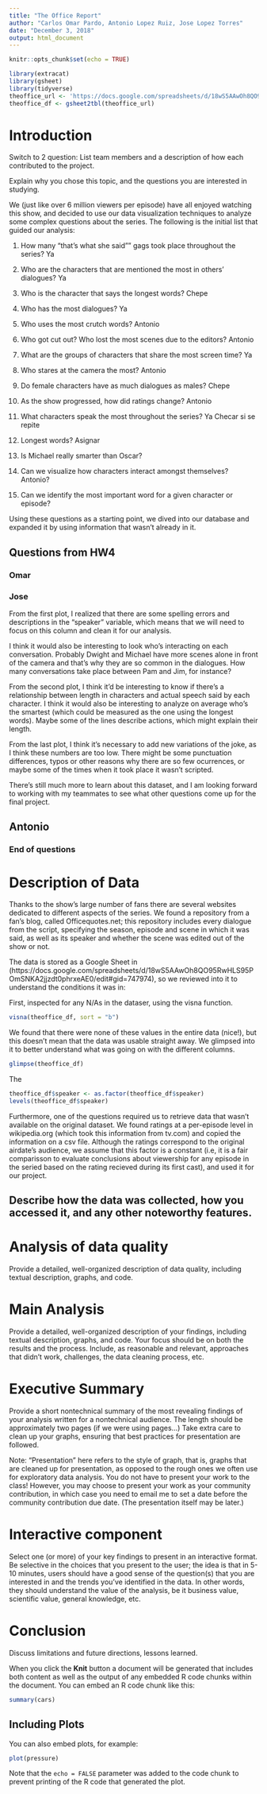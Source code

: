 ```yaml
---
title: "The Office Report"
author: "Carlos Omar Pardo, Antonio Lopez Ruiz, Jose Lopez Torres"
date: "December 3, 2018"
output: html_document
---
```


```r
knitr::opts_chunk$set(echo = TRUE)

library(extracat)
library(gsheet)
library(tidyverse)
theoffice_url <- 'https://docs.google.com/spreadsheets/d/18wS5AAwOh8QO95RwHLS95POmSNKA2jjzdt0phrxeAE0/edit#gid=747974534'
theoffice_df <- gsheet2tbl(theoffice_url)
```

# Introduction

Switch to 2 question: List team members and a description of how each contributed to the project.

Explain why you chose this topic, and the questions you are interested in studying.

We (just like over 6 million viewers per episode) have all enjoyed watching this show, and decided to use our data visualization techniques to analyze some complex questions about the series. The following is the initial list that guided our analysis:

1) How many "that's what she said"" gags took place throughout the series?
Ya

2) Who are the characters that are mentioned the most in others' dialogues?
Ya

3) Who is the character that says the longest words?
Chepe

4) Who has the most dialogues?
Ya

5) Who uses the most crutch words?
Antonio

6) Who got cut out? Who lost the most scenes due to the editors?
Antonio

7) What are the groups of characters that share the most screen time?
Ya

8) Who stares at the camera the most?
Antonio

9) Do female characters have as much dialogues as males?
Chepe

10) As the show progressed, how did ratings change?
Antonio

11) What characters speak the most throughout the series?
Ya Checar si se repite

12) Longest words?
Asignar

13) Is Michael really smarter than Oscar?

14) Can we visualize how characters interact amongst themselves?
Antonio?

15) Can we identify the most important word for a given character or episode?

Using these questions as a starting point, we dived into our database and expanded it by using information that wasn't already in it. 


## Questions from HW4

### Omar

\textcolor{blue}{It's easy to see there is a decreasing behavior for all the seasons, meaning that most of the scenes contained just a few lines. This situation could be counterintuitive for most of the series, as one would expect constant dialogue between the characters, and therefore scenes with more than one or two lines. However, taking into account \textit{The Office}'s documentary style, it makes sense, because many times there is just one character talking to the camera. For further investigation, it would be interesting to know how long in time are these one-line scenes, and if they can be compared to a typical scene of a different kind series.}

### Jose

From the first plot, I realized that there are some spelling errors and descriptions in the "speaker" variable, which means that we will need to focus on this column and clean it for our analysis.

I think it would also be interesting to look who's interacting on each conversation. Probably Dwight and Michael have more scenes alone in front of the camera and that's why they are so common in the dialogues. How many conversations take place between Pam and Jim, for instance?

From the second plot, I think it'd be interesting to know if there's a relationship between length in characters and actual speech said by each character. I think it would also be interesting to analyze on average who's the smartest (which could be measured as the one using the longest words). Maybe some of the lines describe actions, which might explain their length.

From the last plot, I think it's necessary to add new variations of the joke, as I think these numbers are too low. There might be some punctuation differences, typos or other reasons why there are so few ocurrences, or maybe some of the times when it took place it wasn't scripted.

There's still much more to learn about this dataset, and I am looking forward to working with my teammates to see what other questions come up for the final project.

## Antonio
### End of questions
# Description of Data

Thanks to the show's large number of fans there are several websites dedicated to different aspects of the series. We found a repository from a fan's blog, called Officequotes.net; this repository includes every dialogue from the script, specifying the season, episode and scene in which it was said, as well as its speaker and whether the scene was edited out of the show or not.

The data is stored as a Google Sheet in (https://docs.google.com/spreadsheets/d/18wS5AAwOh8QO95RwHLS95POmSNKA2jjzdt0phrxeAE0/edit#gid=747974), so we reviewed into it to understand the conditions it was in:

First, inspected for any N/As in the dataser, using the visna function. 

```r
visna(theoffice_df, sort = "b")
```

We found that there were none of these values in the entire data (nice!), but this doesn't mean that the data was usable straight away. We glimpsed into it to better understand what was going on with the different columns.

```r
glimpse(theoffice_df)
```

The 

```r
theoffice_df$speaker <- as.factor(theoffice_df$speaker)
levels(theoffice_df$speaker)
```



Furthermore, one of the questions required us to retrieve data that wasn't available on the original dataset. We found ratings at a per-episode level in wikipedia.org (which took this information from tv.com) and copied the information on a csv file. Although the ratings correspond to the original airdate's audience, we assume that this factor is a constant (i.e, it is a fair comparisson to evaluate conclusions about viewership for any episode in the seried based on the rating recieved during its first cast), and used it for our project.


## Describe how the data was collected, how you accessed it, and any other noteworthy features.





# Analysis of data quality

Provide a detailed, well-organized description of data quality, including textual description, graphs, and code.

# Main Analysis

Provide a detailed, well-organized description of your findings, including textual description, graphs, and code. Your focus should be on both the results and the process. Include, as reasonable and relevant, approaches that didn’t work, challenges, the data cleaning process, etc.

# Executive Summary

Provide a short nontechnical summary of the most revealing findings of your analysis written for a nontechnical audience. The length should be approximately two pages (if we were using pages…) Take extra care to clean up your graphs, ensuring that best practices for presentation are followed.

Note: “Presentation” here refers to the style of graph, that is, graphs that are cleaned up for presentation, as opposed to the rough ones we often use for exploratory data analysis. You do not have to present your work to the class! However, you may choose to present your work as your community contribution, in which case you need to email me to set a date before the community contribution due date. (The presentation itself may be later.)

# Interactive component

Select one (or more) of your key findings to present in an interactive format. Be selective in the choices that you present to the user; the idea is that in 5-10 minutes, users should have a good sense of the question(s) that you are interested in and the trends you’ve identified in the data. In other words, they should understand the value of the analysis, be it business value, scientific value, general knowledge, etc.

# Conclusion

Discuss limitations and future directions, lessons learned.



When you click the **Knit** button a document will be generated that includes both content as well as the output of any embedded R code chunks within the document. You can embed an R code chunk like this:

```r
summary(cars)
```

## Including Plots

You can also embed plots, for example:

```r
plot(pressure)
```

Note that the `echo = FALSE` parameter was added to the code chunk to prevent printing of the R code that generated the plot.
